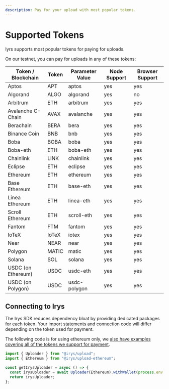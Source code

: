 ```yaml
---
description: Pay for your upload with most popular tokens.
---
```


# Supported Tokens

Iyrs supports most popular tokens for paying for uploads.

On our testnet, you can pay for uploads in any of these tokens:

| Token / Blockchain | Token | Parameter Value | Node Support   | Browser Support   |
| ------------------ | ----- | --------------- | -------------- | ----------------- |
| Aptos              | APT   | aptos           | yes            | yes               |
| Algorand           | ALGO  | algorand        | yes            | no                |
| Arbitrum           | ETH   | arbitrum        | yes            | yes               |
| Avalanche C-Chain  | AVAX  | avalanche       | yes            | yes               |
| Berachain          | BERA  | bera            | yes            | yes               |
| Binance Coin       | BNB   | bnb             | yes            | yes               |
| Boba               | BOBA  | boba            | yes            | yes               |
| Boba-eth           | ETH   | boba-eth        | yes            | yes               |
| Chainlink          | LINK  | chainlink       | yes            | yes               |
| Eclipse            | ETH   | eclipse         | yes            | yes               |
| Ethereum           | ETH   | ethereum        | yes            | yes               |
| Base Ethereum      | ETH   | base-eth        | yes            | yes               |
| Linea Ethereum     | ETH   | linea-eth       | yes            | yes               |
| Scroll Ethereum    | ETH   | scroll-eth      | yes            | yes               |
| Fantom             | FTM   | fantom          | yes            | yes               |
| IoTeX              | IoTeX | iotex           | yes            | yes               |
| Near               | NEAR  | near            | yes            | yes               |
| Polygon            | MATIC | matic           | yes            | yes               |
| Solana             | SOL   | solana          | yes            | yes               |
| USDC (on Ethereum) | USDC  | usdc-eth        | yes            | yes               |
| USDC (on Polygon)  | USDC  | usdc-polygon    | yes            | yes               |


## Connecting to Irys

The Irys SDK reduces dependency bloat by providing dedicated packages for each token. Your import statements and connection code will differ depending on the token used for payment.

The following code is for using ethereum only, we [also have examples covering all of the tokens we support for payment](/build/d/sdk/setup). 

```ts
import { Uploader } from "@irys/upload";
import { Ethereum } from "@irys/upload-ethereum";

const getIrysUploader = async () => {
  const irysUploader = await Uploader(Ethereum).withWallet(process.env.PRIVATE_KEY);
  return irysUploader;
};
```